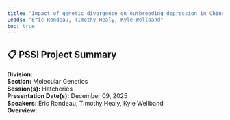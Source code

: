 ```yaml
---
title: "Impact of genetic divergence on outbreeding depression in Chinook Salmon"
Leads: "Eric Rondeau, Timothy Healy, Kyle Wellband"
toc: true
---
```


## 📋 PSSI Project Summary

**Division:**   
**Section:** Molecular Genetics  
**Session(s):** Hatcheries  
**Presentation Date(s):** December 09, 2025  
**Speakers:** Eric Rondeau, Timothy Healy, Kyle Wellband  
**Overview:**  
   

